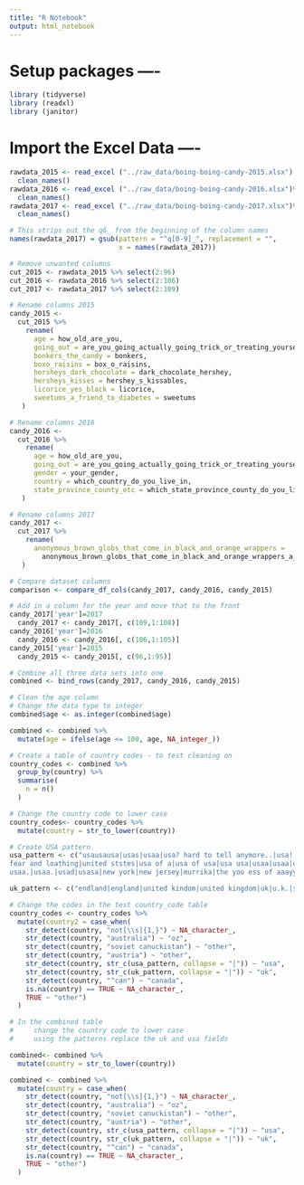 ```yaml
---
title: "R Notebook"
output: html_notebook
---
```


# Setup packages ----

```r
library (tidyverse)
library (readxl)
library (janitor)
```

# Import the Excel Data ----

```r
rawdata_2015 <- read_excel ("../raw_data/boing-boing-candy-2015.xlsx") %>% 
  clean_names()
rawdata_2016 <- read_excel ("../raw_data/boing-boing-candy-2016.xlsx")%>% 
  clean_names()
rawdata_2017 <- read_excel ("../raw_data/boing-boing-candy-2017.xlsx")%>% 
  clean_names()
```

```r
# This strips out the q6_ from the beginning of the column names
names(rawdata_2017) = gsub(pattern = "^q[0-9]_", replacement = "", 
                           x = names(rawdata_2017))
```

```r
# Remove unwanted columns
cut_2015 <- rawdata_2015 %>% select(2:96)
cut_2016 <- rawdata_2016 %>% select(2:106)
cut_2017 <- rawdata_2017 %>% select(2:109)
```

```r
# Rename columns 2015
candy_2015 <-
  cut_2015 %>% 
    rename(
      age = how_old_are_you,
      going_out = are_you_going_actually_going_trick_or_treating_yourself,
      bonkers_the_candy = bonkers,
      boxo_raisins = box_o_raisins,
      hersheys_dark_chocolate = dark_chocolate_hershey,
      hersheys_kisses = hershey_s_kissables,
      licorice_yes_black = licorice,
      sweetums_a_friend_to_diabetes = sweetums
   )
```

```r
# Rename columns 2016
candy_2016 <-
  cut_2016 %>% 
    rename(
      age = how_old_are_you,
      going_out = are_you_going_actually_going_trick_or_treating_yourself,
      gender = your_gender,
      country = which_country_do_you_live_in,
      state_province_county_etc = which_state_province_county_do_you_live_in
   )
```

```r
# Rename columns 2017
candy_2017 <-
  cut_2017 %>% 
    rename(
      anonymous_brown_globs_that_come_in_black_and_orange_wrappers = 
        anonymous_brown_globs_that_come_in_black_and_orange_wrappers_a_k_a_mary_janes
   )
```

```r
# Compare dataset columns
comparison <- compare_df_cols(candy_2017, candy_2016, candy_2015)
```

```r
# Add in a column for the year and move that to the front
candy_2017['year']=2017
  candy_2017 <- candy_2017[, c(109,1:108)]
candy_2016['year']=2016
  candy_2016 <- candy_2016[, c(106,1:105)]
candy_2015['year']=2015
  candy_2015 <- candy_2015[, c(96,1:95)]
```

```r
# Combine all three data sets into one
combined <- bind_rows(candy_2017, candy_2016, candy_2015)
```

```r
# Clean the age column
# Change the data type to integer
combined$age <- as.integer(combined$age)

combined <- combined %>% 
  mutate(age = ifelse(age <= 100, age, NA_integer_))
```


```r
# Create a table of country codes - to test cleaning on
country_codes <- combined %>% 
  group_by(country) %>% 
  summarise(
    n = n()
  )
```

```r
# Change the country code to lower case
country_codes<- country_codes %>%
  mutate(country = str_to_lower(country)) 
```

```r
# Create USA pattern
usa_pattern <- c("usausausa|usas|usaa|usa? hard to tell anymore..|usa!!!!!!|usa! usa!|usa!|usa usa usa!!!!|usa usa usa usa|usausausa|usas|usaa|usa? hard to tell anymore..|usa!!!!!!|usa! usa!|usa!|usa usa usa!!!!|usa usa usa usa|usa usa usa|usa|usa|units states|united ststes|united      ststes|usa|us|usa|united states of america|us|united states|united states|u.s.a.|united states of america|america|america|u.s.|murica|unites states|us of a|united state|usa! usa! usa!|merica|the united states|united sates|united stated|ussa|ahem....amerca|n. america|the best one - usa|the united states of america|	the yoo ess of aaayyyyyy|u s|u s a|u.s.|u.s.a.|unied states|unhinged states|unied states|unite states|united  states of america|united staes|united statea|united states|united states|united statss|united stetes|	united ststes|united ststes|units states|usa|usa usa usa|usa usa usa usa|usa usa usa!!!!|usa!|usa! usa!|usa!!!!!!|usa? hard to tell anymore..|usaa|usas|usausausa|trumpistan|alaska|i pretend to be from canada, but i am really from the usa.|	
fear and loathing|united ststes|usa of a|usa of usa|usa usa|usaa|usaa|usaa? hard to tell anymore..|	
usaa.|usaa.|usad|usasa|new york|new jersey|murrika|the yoo ess of aaayyyyyy")
```

```r
uk_pattern <- c("endland|england|united kindom|united kingdom|uk|u.k.|scotland")
```

```r
# Change the codes in the test country_code table
country_codes <- country_codes %>% 
  mutate(country2 = case_when(
    str_detect(country, "not[\\s]{1,}") ~ NA_character_,
    str_detect(country, "australia") ~ "oz",
    str_detect(country, "soviet canuckistan") ~ "other",   
    str_detect(country, "austria") ~ "other",
    str_detect(country, str_c(usa_pattern, collapse = "|")) ~ "usa",
    str_detect(country, str_c(uk_pattern, collapse = "|")) ~ "uk",
    str_detect(country, "^can") ~ "canada",
    is.na(country) == TRUE ~ NA_character_,
    TRUE ~ "other")
  )
```

```r
# In the combined table 
#     change the country code to lower case
#     using the patterns replace the uk and usa fields

combined<- combined %>%
  mutate(country = str_to_lower(country)) 

combined <- combined %>% 
  mutate(country = case_when(
    str_detect(country, "not[\\s]{1,}") ~ NA_character_,
    str_detect(country, "australia") ~ "oz",
    str_detect(country, "soviet canuckistan") ~ "other",   
    str_detect(country, "austria") ~ "other",
    str_detect(country, str_c(usa_pattern, collapse = "|")) ~ "usa",
    str_detect(country, str_c(uk_pattern, collapse = "|")) ~ "uk",
    str_detect(country, "^can") ~ "canada",
    is.na(country) == TRUE ~ NA_character_,
    TRUE ~ "other")
  )
```
